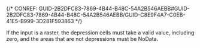 

{/* CONREF: GUID-2B2DFC83-7869-4B44-B48C-54A2B546AEBB#GUID-2B2DFC83-7869-4B44-B48C-54A2B546AEBB/GUID-C8E9F4A7-C0EB-41E5-B999-3D281F593863  */}

If the input is a raster, the depression cells must take a valid value, including zero, and the areas that are not depressions must be NoData.
